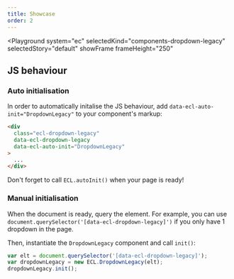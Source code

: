 ```yaml
---
title: Showcase
order: 2
---
```



<Playground
  system="ec"
  selectedKind="components-dropdown-legacy"
  selectedStory="default"
  showFrame
  frameHeight="250"
>
  <DropdownExample />
</Playground>

## JS behaviour

### Auto initialisation

In order to automatically initalise the JS behaviour, add `data-ecl-auto-init="DropdownLegacy"` to your component's markup:

```html
<div
  class="ecl-dropdown-legacy"
  data-ecl-dropdown-legacy
  data-ecl-auto-init="DropdownLegacy"
>
  ...
</div>
```

Don't forget to call `ECL.autoInit()` when your page is ready!

### Manual initialisation

When the document is ready, query the element. For example, you can use `document.querySelector('[data-ecl-dropdown-legacy]')` if you only have 1 dropdown in the page.

Then, instantiate the `DropdownLegacy` component and call `init()`:

```js
var elt = document.querySelector('[data-ecl-dropdown-legacy]');
var dropdownLegacy = new ECL.DropdownLegacy(elt);
dropdownLegacy.init();
```
